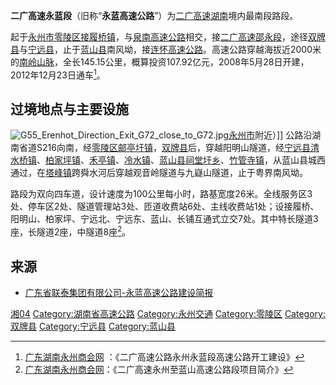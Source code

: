 {{中国高速公路信息框
| 编号 = G55
| 名称 = 二连浩特－广州高速公路（永州－蓝山）
| 自定头部 = 
| 地圖 = 
| 路線簡稱 = 永蓝
| 最近通車日期 = 2012年12月23日
| 规划总里程 = 145.15
| 起點 = [[永州市|永州市]][[零陵区|零陵区]]接履桥镇
| 終點 = [[永州市|永州市]][[蓝山县|蓝山县]]南风坳
| 出口處數 = 7
| 服务区数 = 5
}}

'''二广高速永蓝段'''（旧称“'''永蓝高速公路'''”）为[[二广高速公路|二广高速]][[湖南省|湖南]]境内最南段路段。

起于[[永州市|永州市]][[零陵区|零陵区]][[接履桥镇|接履桥镇]]，与[[泉南高速公路|泉南高速公路]]相交，接[[二广高速邵永段|二广高速邵永段]]，途径[[双牌县|双牌县]]与[[宁远县|宁远县]]，止于[[蓝山县|蓝山县]]南风坳，接[[连怀高速公路|连怀高速公路]]。高速公路穿越海拔近2000米的[[南岭山脉|南岭山脉]]，全长145.15公里，概算投资107.92亿元，2008年5月28日开建，2012年12月23日通车<ref>[http://www.gdhnyzsh.com/xyxqtext.asp?id=856 广东湖南永州商会网] {{Wayback|url=http://www.gdhnyzsh.com/xyxqtext.asp?id=856 |date=20200420193516 }}：《二广高速公路永州永蓝段高速公路开工建设》</ref>。

== 过境地点与主要设施==
[[File:G55_Erenhot_Direction_Exit_G72_close_to_G72.jpg|thumb]][[永州市|永州市]]附近）]]
公路沿湖南省道S216向南，经[[零陵区|零陵区]][[邮亭圩镇|邮亭圩镇]]，[[双牌县|双牌县]]后，穿越阳明山隧道，经[[宁远县|宁远县]][[清水桥镇|清水桥镇]]、[[柏家坪镇|柏家坪镇]]、[[禾亭镇|禾亭镇]]、[[冷水镇|冷水镇]]、[[蓝山县|蓝山县]][[祠堂圩乡|祠堂圩乡]]、[[竹管寺镇|竹管寺镇]]，从蓝山县城西通过，在[[塔峰镇|塔峰镇]]跨舜水河后穿越观音岭隧道与九嶷山隧道，止于粤界南风坳。

路段为双向四车道，设计速度为100公里每小时，路基宽度26米。全线服务区3处、停车区2处、隧道管理站3处、匝道收费站6处、主线收费站1处；设接履桥、阳明山、柏家坪、宁远北、宁远东、蓝山、长铺互通式立交7处。其中特长隧道3座，长隧道2座，中隧道8座<ref>[http://www.gdhnyzsh.com/xyxqtext.asp?id=906 广东湖南永州商会网]{{dead link|date=2018年2月 |bot=InternetArchiveBot |fix-attempted=yes }}：《二广高速永州至蓝山高速公路段项目简介》</ref>。

==来源==
{{Reflist}}
* [https://web.archive.org/web/20160305084037/http://www.gd-lt.com/yljb/default.asp 广东省联泰集团有限公司-永蓝高速公路建设简报]

{{Road-stub}}
{{湖南省高速公路}}

[[Category:二广高速公路|湘04]]
[[Category:湖南省高速公路|Category:湖南省高速公路]]
[[Category:永州交通|Category:永州交通]]
[[Category:零陵区|Category:零陵区]]
[[Category:双牌县|Category:双牌县]]
[[Category:宁远县|Category:宁远县]]
[[Category:蓝山县|Category:蓝山县]]